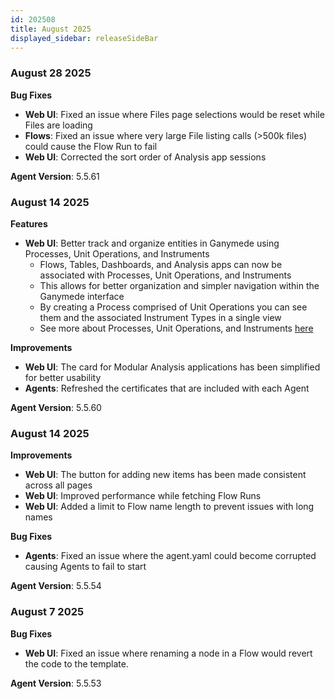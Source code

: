 ```yaml
---
id: 202508
title: August 2025
displayed_sidebar: releaseSideBar
---
```

### August 28 2025

**Bug Fixes**
- **Web UI**: Fixed an issue where Files page selections would be reset while Files are loading 
- **Flows**: Fixed an issue where very large File listing calls (>500k files) could cause the Flow Run to fail
- **Web UI**: Corrected the sort order of Analysis app sessions

**Agent Version**: 5.5.61

### August 14 2025

**Features**
- **Web UI**: Better track and organize entities in Ganymede using Processes, Unit Operations, and Instruments
    - Flows, Tables, Dashboards, and Analysis apps can now be associated with Processes, Unit Operations, and Instruments
    - This allows for better organization and simpler navigation within the Ganymede interface
    - By creating a Process comprised of Unit Operations you can see them and the associated Instrument Types in a single view
    - See more about Processes, Unit Operations, and Instruments [here](../app/processes/Processes.mdx)

**Improvements**
- **Web UI**: The card for Modular Analysis applications has been simplified for better usability
- **Agents**: Refreshed the certificates that are included with each Agent

**Agent Version**: 5.5.60

### August 14 2025

**Improvements**
- **Web UI**: The button for adding new items has been made consistent across all pages
- **Web UI**: Improved performance while fetching Flow Runs
- **Web UI**: Added a limit to Flow name length to prevent issues with long names

**Bug Fixes**
- **Agents**: Fixed an issue where the agent.yaml could become corrupted causing Agents to fail to start

**Agent Version**: 5.5.54


### August 7 2025

**Bug Fixes**
- **Web UI**: Fixed an issue where renaming a node in a Flow would revert the code to the template.

**Agent Version**: 5.5.53
